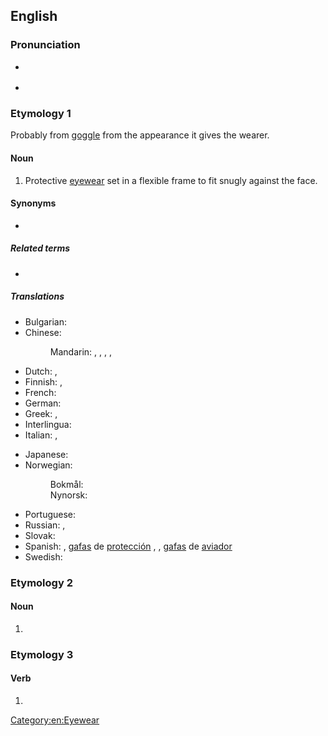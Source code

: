 ==English==

===Pronunciation===
* {{a|US}} {{IPA|/ˈɡɑ.ɡəlz/|lang=en}}
* {{audio|en-us-goggles.ogg|Audio (US)|lang=en}}

===Etymology 1===
Probably from [[goggle]] from the appearance it gives the wearer.

====Noun====
{{en-plural noun|sg=goggle}}

# {{lb|en|plural only}} Protective [[eyewear]] set in a flexible frame to fit snugly against the face.
====Synonyms====
* {{l|en|pair of goggles}}
=====Related terms=====
* {{l|en|safety glasses}}

=====Translations=====
{{trans-top|protective eyewear}}
* Bulgarian: {{t|bg|предпазни очила|n-p|sc=Cyrl}}
* Chinese:
*: Mandarin: {{qualifier|esp. wind}} {{t+|cmn|風鏡|sc=Hani}}, {{t+|cmn|风镜|tr=fēngjìng|sc=Hani}}, {{t|cmn|護眼鏡|sc=Hani}}, {{t|cmn|护眼镜|tr=hù yǎnjìng|sc=Hani}}, {{t+|cmn|护目镜|tr=hùmùjìng}}
* Dutch: {{t+|nl|veiligheidsbril|m}}, {{t|nl|beschermende brillen|m-p}}
* Finnish: {{t|fi|suojalasit|p}}, {{t|fi|silmäsuojat|p}}
* French: {{t|fr|lunettes de protection}} {{g|f-p}}
* German: {{t+|de|Schutzbrille|f}}
* Greek: {{t|el|προστατευτικά δίοπτρα|p}}, {{t|el|προστατευτικά δίοπτρα|p}}
* Interlingua: {{t|ia|berillos protective}}
* Italian: {{t|it|occhiali di protezione|m-p}}, {{t|it|occhiali protettivi|m-p}}
{{trans-mid}}
* Japanese: {{t|ja|ゴーグル|tr=gōguru|sc=Jpan}}
* Norwegian:
*: Bokmål: {{t|nb|vernebrille|m|f}}
*: Nynorsk: {{t|nn|vernebrille|f}}
* Portuguese: {{t|pt|óculos de proteção}} {{g|m-p}}
* Russian: {{t|ru|защи́тные очки́|n-p}}, {{qualifier|neologism}} {{t+|ru|го́глы|m-p}}
* Slovak: {{t|sk|ochranné okuliare}} {{g|m-p}}
* Spanish: {{t|es|anteojos de protección}} {{g|m-p}}, [[gafas]] de [[protección]] {{g|f-p}}, {{t+|es|anteojos|m-p}}, [[gafas]] de [[aviador]] {{g|m-p}}
* Swedish: {{t+|sv|skyddsglasögon|p}}
{{trans-bottom}}

===Etymology 2===

====Noun====
{{head|en|noun plural form}}

# {{plural of|goggle|lang=en}}

===Etymology 3===

====Verb====
{{head|en|verb form}}

# {{en-third-person singular of|goggle}}

[[Category:en:Eyewear]]